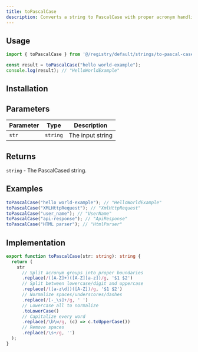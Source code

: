 ```yaml
---
title: toPascalCase
description: Converts a string to PascalCase with proper acronym handling
---
```


## Usage

```typescript
import { toPascalCase } from '@/registry/default/strings/to-pascal-case';

const result = toPascalCase("hello world-example");
console.log(result); // "HelloWorldExample"
```

## Installation

<InstallTabs component="to-pascal-case" />

## Parameters

| Parameter | Type     | Description      |
|-----------|----------|------------------|
| `str`     | `string` | The input string |

## Returns

`string` - The PascalCased string.

## Examples

```typescript
toPascalCase("hello world-example"); // "HelloWorldExample"
toPascalCase("XMLHttpRequest"); // "XmlHttpRequest"
toPascalCase("user_name"); // "UserName"
toPascalCase("api-response"); // "ApiResponse"
toPascalCase("HTML parser"); // "HtmlParser"
```

## Implementation

```typescript
export function toPascalCase(str: string): string {
  return (
    str
      // Split acronym groups into proper boundaries
      .replace(/([A-Z]+)([A-Z][a-z])/g, '$1 $2')
      // Split between lowercase/digit and uppercase
      .replace(/([a-z\d])([A-Z])/g, '$1 $2')
      // Normalize spaces/underscores/dashes
      .replace(/[-_\s]+/g, ' ')
      // Lowercase all to normalize
      .toLowerCase()
      // Capitalize every word
      .replace(/\b\w/g, (c) => c.toUpperCase())
      // Remove spaces
      .replace(/\s+/g, '')
  );
}
```
